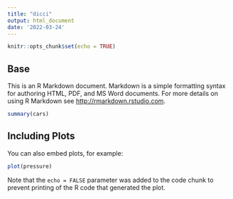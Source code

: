 ```yaml
---
title: "dicci"
output: html_document
date: '2022-03-24'
---
```




```r
knitr::opts_chunk$set(echo = TRUE)
```

## Base 

This is an R Markdown document. Markdown is a simple formatting syntax for authoring HTML, PDF, and MS Word documents. For more details on using R Markdown see <http://rmarkdown.rstudio.com>.


```r
summary(cars)

```

## Including Plots

You can also embed plots, for example:

```r
plot(pressure)
```

Note that the `echo = FALSE` parameter was added to the code chunk to prevent printing of the R code that generated the plot.


